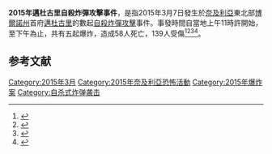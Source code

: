 {{expand|time=2015-03-09T01:47:39+00:00}}
{{Infobox civilian attack
 |title      = 2015年3月邁杜古里自殺炸彈攻擊事件
 |image      = 
 |image_size = 
 |alt        =
 |caption    = 
 |map        ={{Location map|Nigeria|lat_deg = 11.833333|lon_deg = 13.15|label  = 邁杜古里| border = none | float = center|caption = }}
 |map_size   =
 |map_alt    =
 |map_caption=邁杜古里在奈及利亞的位置
 |location   = {{flag|Nigeria}}[[博爾諾州|博爾諾州]]首府[[邁杜古里|邁杜古里]]
 |target     = 無差別攻擊
 |coordinates= 
 |date       = 2015年3月7日
 |time       = 上午11時後至下午間
 |timezone   = [[UTC+01:00|UTC+01:00]]
 |type       = 
 |fatalities = 58<ref name="The Wall Street Journal">{{cite news|author=DREW HINSHAW and  GBENGA AKINGBULE|title=Death Toll Increases in Nigeria Suicide Bombings|url=http://www.wsj.com/articles/death-toll-increases-in-nigeria-suicide-bombings-1425857712|accessdate=2015-03-10|newspaper=The Wall Street Journal|date=2015-03-08|language=en|archive-date=2015-03-10|archive-url=https://web.archive.org/web/20150310011803/http://www.wsj.com/articles/death-toll-increases-in-nigeria-suicide-bombings-1425857712|dead-url=no}}</ref>
 |injuries   = 139
 |perp= 尚未有組織出面承認
 |weapons    = [[自殺攻擊|自殺炸彈]]
 |numpart    =
 |motive     = 
}}
{{UTC time|西非时间|+1:00}}
'''2015年邁杜古里自殺炸彈攻擊事件'''，是指2015年3月7日發生於[[奈及利亞|奈及利亞]]東北部[[博爾諾州|博爾諾州]]首府[[邁杜古里|邁杜古里]]的數起[[自殺攻擊|自殺炸彈攻擊]]事件。事發時間自當地上午11時許開始，至下午為止，共有五起爆炸，造成58人死亡，139人受傷<ref name=ettoday>{{cite news|title=1天5連環爆　博科聖地恐攻奈及利亞大城至少54人死亡|url=http://www.ettoday.net/news/20150308/475452.htm|accessdate=2015-03-08|newspaper=ettoday|date=2015-03-08|archive-date=2015-03-23|archive-url=https://web.archive.org/web/20150323013609/http://www.ettoday.net/news/20150308/475452.htm|dead-url=no}}</ref><ref name="壹電視 NextTV">{{cite news|title=魚市場炸到巴士站　自殺炸彈連爆54死|url=http://www.nexttv.com.tw/news/realtime/international/11265658/%E9%AD%9A%E5%B8%82%E5%A0%B4%E7%82%B8%E5%88%B0%E5%B7%B4%E5%A3%AB%E7%AB%99%E3%80%80%E8%87%AA%E6%AE%BA%E7%82%B8%E5%BD%88%E9%80%A3%E7%88%8654%E6%AD%BB|accessdate=2015-03-08|newspaper=壹電視 NextTV|date=2015-03-08|archive-date=2015-04-02|archive-url=https://web.archive.org/web/20150402111450/http://www.nexttv.com.tw/news/realtime/international/11265658/%E9%AD%9A%E5%B8%82%E5%A0%B4%E7%82%B8%E5%88%B0%E5%B7%B4%E5%A3%AB%E7%AB%99%E3%80%80%E8%87%AA%E6%AE%BA%E7%82%B8%E5%BD%88%E9%80%A3%E7%88%8654%E6%AD%BB|dead-url=no}}</ref><ref name=中國廣播公司>{{cite news|title=奈及利亞東北連串自殺式炸彈襲擊50死|url=http://www.bcc.com.tw/newsView.2524385|accessdate=2015-03-08|newspaper=中國廣播公司|date=2015-03-08|archive-date=2015-04-02|archive-url=https://web.archive.org/web/20150402140534/http://www.bcc.com.tw/newsView.2524385|dead-url=no}}</ref><ref name=美國之音>{{cite news|title=博科聖地誓言效忠伊斯蘭國組織|url=http://www.voacantonese.com/content/nigeria-bombing-5th-upd/2672048.html|accessdate=2015-03-08|newspaper=美國之音|date=2015-03-08|archive-date=2015-04-02|archive-url=https://web.archive.org/web/20150402153255/http://www.voacantonese.com/content/nigeria-bombing-5th-upd/2672048.html|dead-url=no}}</ref>。

==参考文献==
{{Reflist|2}}

{{犯罪小作品}}
[[Category:2015年3月|Category:2015年3月]]
[[Category:2015年奈及利亞恐怖活動|Category:2015年奈及利亞恐怖活動]]
[[Category:2015年爆炸案|Category:2015年爆炸案]]
[[Category:自杀式炸弹袭击|Category:自杀式炸弹袭击]]